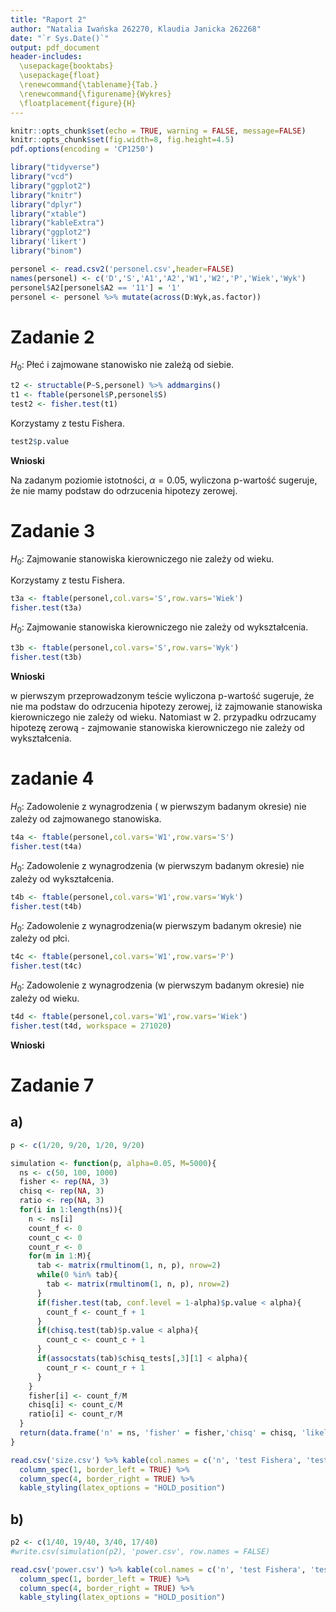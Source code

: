 ```yaml
---
title: "Raport 2"
author: "Natalia Iwańska 262270, Klaudia Janicka 262268"
date: "`r Sys.Date()`"
output: pdf_document
header-includes:
  \usepackage{booktabs}
  \usepackage{float}
  \renewcommand{\tablename}{Tab.}
  \renewcommand{\figurename}{Wykres}
  \floatplacement{figure}{H}
---
```


```r
knitr::opts_chunk$set(echo = TRUE, warning = FALSE, message=FALSE)
knitr::opts_chunk$set(fig.width=8, fig.height=4.5) 
pdf.options(encoding = 'CP1250')
```

```r
library("tidyverse")
library("vcd")
library("ggplot2")
library("knitr")
library("dplyr")
library("xtable")
library("kableExtra")
library("ggplot2")
library('likert')
library("binom")
```

```r
personel <- read.csv2('personel.csv',header=FALSE)
names(personel) <- c('D','S','A1','A2','W1','W2','P','Wiek','Wyk')
personel$A2[personel$A2 == '11'] = '1'
personel <- personel %>% mutate(across(D:Wyk,as.factor))
```

# Zadanie 2

$H_0 \colon$ Płeć i zajmowane stanowisko nie zależą od siebie.


```r
t2 <- structable(P~S,personel) %>% addmargins()
t1 <- ftable(personel$P,personel$S)
test2 <- fisher.test(t1)
```

```{=latex}
\begin{table}[ht]
\centering
\begin{tabular}{|c|c|c|c|}
  \hline
 & K & M \\ 
  \hline
nie & 63.00 & 110.00 \\ 
\hline
  tak & 8.00 & 19.00 \\ 
   \hline
\end{tabular}
\end{table}
```

Korzystamy z testu Fishera.

```r
test2$p.value
```

**Wnioski**

Na zadanym poziomie istotności, $\alpha = 0.05$, wyliczona p-wartość sugeruje, że nie mamy podstaw do odrzucenia hipotezy zerowej. 


# Zadanie 3

$H_0 \colon$ Zajmowanie stanowiska kierowniczego nie zależy od wieku.

Korzystamy z testu Fishera. 

```r
t3a <- ftable(personel,col.vars='S',row.vars='Wiek')
fisher.test(t3a)
```

$H_0 \colon$ Zajmowanie stanowiska kierowniczego nie zależy od wykształcenia.

```r
t3b <- ftable(personel,col.vars='S',row.vars='Wyk')
fisher.test(t3b)
```

**Wnioski**

w pierwszym przeprowadzonym teście wyliczona p-wartość sugeruje, że nie ma podstaw do odrzucenia hipotezy zerowej, iż zajmowanie stanowiska kierowniczego nie zależy od wieku. Natomiast w 2. przypadku odrzucamy hipotezę zerową - zajmowanie stanowiska kierowniczego nie zależy od wykształcenia.


# zadanie 4

$H_0 \colon$ Zadowolenie z wynagrodzenia ( w pierwszym badanym okresie) nie zależy od zajmowanego stanowiska.

```r
t4a <- ftable(personel,col.vars='W1',row.vars='S')
fisher.test(t4a)
```

$H_0 \colon$ Zadowolenie z wynagrodzenia (w pierwszym badanym okresie) nie zależy od wykształcenia.

```r
t4b <- ftable(personel,col.vars='W1',row.vars='Wyk')
fisher.test(t4b)
```

$H_0 \colon$ Zadowolenie z wynagrodzenia(w pierwszym badanym okresie) nie zależy od płci.

```r
t4c <- ftable(personel,col.vars='W1',row.vars='P')
fisher.test(t4c)
```

$H_0 \colon$ Zadowolenie z wynagrodzenia (w pierwszym badanym okresie) nie zależy od wieku. 

```r
t4d <- ftable(personel,col.vars='W1',row.vars='Wiek')
fisher.test(t4d, workspace = 271020)
```

**Wnioski**


# Zadanie 7

## a)
```r
p <- c(1/20, 9/20, 1/20, 9/20)

simulation <- function(p, alpha=0.05, M=5000){
  ns <- c(50, 100, 1000)
  fisher <- rep(NA, 3)
  chisq <- rep(NA, 3)
  ratio <- rep(NA, 3)
  for(i in 1:length(ns)){
    n <- ns[i]
    count_f <- 0
    count_c <- 0
    count_r <- 0
    for(m in 1:M){
      tab <- matrix(rmultinom(1, n, p), nrow=2)
      while(0 %in% tab){
        tab <- matrix(rmultinom(1, n, p), nrow=2)
      }
      if(fisher.test(tab, conf.level = 1-alpha)$p.value < alpha){
        count_f <- count_f + 1
      }
      if(chisq.test(tab)$p.value < alpha){
        count_c <- count_c + 1
      }
      if(assocstats(tab)$chisq_tests[,3][1] < alpha){
        count_r <- count_r + 1
      }
    }
    fisher[i] <- count_f/M
    chisq[i] <- count_c/M
    ratio[i] <- count_r/M
  }
  return(data.frame('n' = ns, 'fisher' = fisher,'chisq' = chisq, 'likelihood_ratio' = ratio))
}
```


```r
read.csv('size.csv') %>% kable(col.names = c('n', 'test Fishera', 'test chi-kwadrat Pearsona', 'test ilorazu wiarogodności'), caption = 'Tu będzie coś mądrego.') %>%
  column_spec(1, border_left = TRUE) %>%
  column_spec(4, border_right = TRUE) %>%
  kable_styling(latex_options = "HOLD_position")
```


## b)

```r
p2 <- c(1/40, 19/40, 3/40, 17/40)
#write.csv(simulation(p2), 'power.csv', row.names = FALSE)
```


```r
read.csv('power.csv') %>% kable(col.names = c('n', 'test Fishera', 'test chi-kwadrat Pearsona', 'test ilorazu wiarogodności'), caption = 'Tu będzie coś mądrego.') %>%
  column_spec(1, border_left = TRUE) %>%
  column_spec(4, border_right = TRUE) %>%
  kable_styling(latex_options = "HOLD_position")
```




